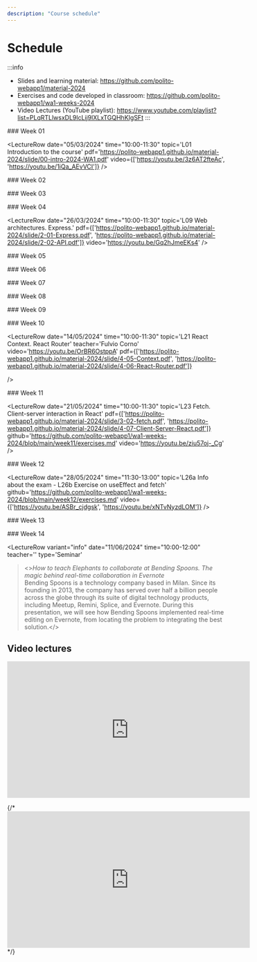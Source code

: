 ```yaml
---
description: "Course schedule"
---
```




# Schedule

:::info
- Slides and learning material: https://github.com/polito-webapp1/material-2024
- Exercises and code developed in classroom: https://github.com/polito-webapp1/wa1-weeks-2024
- Video Lectures (YouTube playlist): https://www.youtube.com/playlist?list=PLqRTLlwsxDL9lcLij9lXLxTGQHhKIgSFt
:::

<LectureTable defaultTeacher="Fulvio Corno" defaultType="Lecture" showMaterial={true} language='EN'>

<LectureDivider>
### Week 01
</LectureDivider>


<LectureRow
    date="05/03/2024" time="10:00-11:30"
    topic='L01 Introduction to the course'
    pdf='https://polito-webapp1.github.io/material-2024/slide/00-intro-2024-WA1.pdf'
    video={['https://youtu.be/3z6AT2fteAc', 'https://youtu.be/1iQa_AEvVCI']}
/>

<LectureRow
    date="05/03/2024" time="11:30-13:00"
    topic='L02 Introduction to JavaScript'
    pdf='https://polito-webapp1.github.io/material-2024/slide/1-01-javascript-basics.pdf'
    video='https://youtu.be/8mxDWg3O0-M'
/>

<LectureRow
    date="07/03/2024" time="08:30-10:00"
    topic='L03 JavaScript Exercises on Arrays and Strings'
    type='Exercise'
    github='https://github.com/polito-webapp1/wa1-weeks-2024/blob/main/week01/exercises.md'
    video='https://youtu.be/xFfRqY85RQc'
/>

<LectureRow
    date="07/03/2024" time="10:00-11:30"
    topic='L04 JavaScript Objects and Functions'
    pdf='https://polito-webapp1.github.io/material-2024/slide/1-02-javascript-objects-functions.pdf'
    video='https://youtu.be/YpjdzeCe8sw'
/>

<LectureRow
    topic='Week 01 exercises'
    github='https://github.com/polito-webapp1/wa1-weeks-2024/tree/main/week01'
    teacher='' type=''
/>

<LectureDivider>
### Week 02
</LectureDivider>

<LectureRow
    date="12/03/2024" time="10:00-11:30"
    topic='L05 Constructor Functions. Callbacks. Exercise 3.'
    github='https://github.com/polito-webapp1/wa1-weeks-2024/blob/main/week02/exercise%203.md'
    video='https://youtu.be/uupGl6dcZJo'
/>  

<LectureRow
    date="12/03/2024" time="11:30-13:00"
    topic='L06 Functional programming. Exercise 3.'
    pdf='https://polito-webapp1.github.io/material-2024/slide/1-03-javascript-async-programming.pdf'
    video='https://youtu.be/xFSsudR-Buc'
/>

<LectureRow
    date="14/03/2024" time=""
    type='Lab'
    topic='Overall labs specification'
    teacher=''
    pdf='https://polito-webapp1.github.io/lab-2024/00-overall-labs-specification/overall-labs-specification.pdf'
/>

<LectureRow
    date="14/03/2024" time="08:30-10:00"
    type='Lab'
    topic='Lab 01 - Group 1'
    teacher='Juan Pablo Sáenz'
    pdf='https://polito-webapp1.github.io/lab-2024/lab01-node/lab01-getting-started-node.pdf'
    github='https://github.com/polito-webapp1/lab-2024/tree/main/lab01-node'
/>

<LectureRow
    date="14/03/2024" time="10:00-11:30"
    type='Lab'
    topic='Lab 01 - Group 2'
    teacher='Juan Pablo Sáenz'
    pdf='https://polito-webapp1.github.io/lab-2024/lab01-node/lab01-getting-started-node.pdf'
    github='https://github.com/polito-webapp1/lab-2024/tree/main/lab01-node'
/>

<LectureRow
    date="14/03/2024" time="10:00-11:30"
    type='Lab'
    topic='Lab 01 - Group 3'
    teacher='Luca Pezzolla'
    pdf='https://polito-webapp1.github.io/lab-2024/lab01-node/lab01-getting-started-node.pdf'
    github='https://github.com/polito-webapp1/lab-2024/tree/main/lab01-node'
/>

<LectureRow
    topic='Week 02 exercises'
    teacher='' type=''
    github='https://github.com/polito-webapp1/wa1-weeks-2024/tree/main/week02'
/>

<LectureDivider>
### Week 03
</LectureDivider>

<LectureRow
    date="19/03/2024" time="10:00-11:30"
    topic='L07 JavaScript Asynchronous Programming. Interfacing with SQLite.'
    video='https://youtu.be/lPbGHkCgSuQ'
/>

<LectureRow
    date="19/03/2024" time="11:30-13:00"
    topic='L08 Promises. Exercise on Asynchronous Programming.'
    github='https://github.com/polito-webapp1/wa1-weeks-2024/blob/main/week03/exercise%204.md'
    video='https://youtu.be/0cI_KmgfIRo'
/>

<LectureRow
    date="21/03/2024" time="08:30-10:00"
    type='Lab'
    topic='Lab 02 - Group 1'
    teacher='Juan Pablo Sáenz'
    pdf='https://polito-webapp1.github.io/lab-2024/lab02-node-database/lab02-node-database.pdf'
    github='https://github.com/polito-webapp1/lab-2024/tree/main/lab02-node-database'
/>

<LectureRow
    date="21/03/2024" time="10:00-11:30"
    type='Lab'
    topic='Lab 02 - Group 2'
    teacher='Juan Pablo Sáenz'
    pdf='https://polito-webapp1.github.io/lab-2024/lab02-node-database/lab02-node-database.pdf'
    github='https://github.com/polito-webapp1/lab-2024/tree/main/lab02-node-database'
/>

<LectureRow
    date="12/03/2024" time="10:00-11:30"
    type='Lab'
    topic='Lab 02 - Group 3'
    teacher='Luca Pezzolla'
    pdf='https://polito-webapp1.github.io/lab-2024/lab02-node-database/lab02-node-database.pdf'
    github='https://github.com/polito-webapp1/lab-2024/tree/main/lab02-node-database'
/>

<LectureRow
    topic='Week 03 exercises'
    teacher='' type=''
    github='https://github.com/polito-webapp1/wa1-weeks-2024/tree/main/week03'
/>

<LectureDivider>
### Week 04
</LectureDivider>

<LectureRow
    date="26/03/2024" time="10:00-11:30"
    topic='L09 Web architectures. Express.'
    pdf={['https://polito-webapp1.github.io/material-2024/slide/2-01-Express.pdf', 'https://polito-webapp1.github.io/material-2024/slide/2-02-API.pdf']}
    video='https://youtu.be/Gq2hJmeEKs4'
/>

<LectureRow
    date="26/03/2024" time="11:30-13:00"
    topic='L10 HTTP APIs. Exercise on API design.'
    github='https://github.com/polito-webapp1/wa1-weeks-2024/tree/main/week04'
    video='https://youtu.be/MMiuBLZsMco'
/>

<LectureRow
    type="🐰" teacher="" variant="info"
    topic='Easter Vacations'
/>

<LectureRow
    date="04/04/2024" time="08:30-10:00"
    type='Lab'
    topic='Lab 03 - Group 1'
    teacher='Juan Pablo Sáenz'
    pdf='https://polito-webapp1.github.io/lab-2024/lab03-express/lab03-express.pdf'
    github='https://github.com/polito-webapp1/lab-2024/tree/main/lab03-express'
/>

<LectureRow
    date="04/04/2024" time="10:00-11:30"
    type='Lab'
    topic='Lab 03 - Group 2'
    teacher='Juan Pablo Sáenz'
    pdf='https://polito-webapp1.github.io/lab-2024/lab03-express/lab03-express.pdf'
    github='https://github.com/polito-webapp1/lab-2024/tree/main/lab03-express'
/>

<LectureRow
    date="04/04/2024" time="10:00-11:30"
    type='Lab'
    topic='Lab 03 - Group 3'
    teacher='Luca Pezzolla'
    pdf='https://polito-webapp1.github.io/lab-2024/lab03-express/lab03-express.pdf'
    github='https://github.com/polito-webapp1/lab-2024/tree/main/lab03-express'
/>

<LectureRow
    topic='Week 04 exercises'
    teacher='' type=''
    github='https://github.com/polito-webapp1/wa1-weeks-2024/tree/main/week04'
/>

<LectureDivider>
### Week 05
</LectureDivider>

<LectureRow
    date="09/04/2024" time=""
    type='Reading'
    topic='HTML and CSS'
    pdf='https://polito-webapp1.github.io/material-2024/readings/3-0-reading-html-css.pdf'
/>


<LectureRow
    date="09/04/2024" time="10:00-11:30"
    topic='L11 Exercise on HTML, CSS and Bootstrap'
    type='Exercise'
    github='https://github.com/polito-webapp1/wa1-weeks-2024/blob/main/week05/exercise%206.md'
    video='https://youtu.be/4nEUaNJnUjg'
/>

<LectureRow
    date="09/04/2024" time="11:30-13:00"
    topic='L12 Javascript in the browser'
    pdf='https://polito-webapp1.github.io/material-2024/slide/3-01-JS-browser.pdf'
    video='https://youtu.be/m64hXq2JQ58'
/>

<LectureRow
    date="11/04/2024" time="08:30-10:00"
    type='Lab'
    topic='Lab 04 - Group 1'
    teacher='Juan Pablo Sáenz'
    pdf='https://polito-webapp1.github.io/lab-2024/lab04-html-css/lab04-html-css.pdf'
    github='https://github.com/polito-webapp1/lab-2024/tree/main/lab04-html-css'
/>

<LectureRow
    date="11/04/2024" time="10:00-11:30"
    type='Lab'
    topic='Lab 04 - Group 2'
    teacher='Juan Pablo Sáenz'
    pdf='https://polito-webapp1.github.io/lab-2024/lab04-html-css/lab04-html-css.pdf'
    github='https://github.com/polito-webapp1/lab-2024/tree/main/lab04-html-css'
/>

<LectureRow
    date="11/04/2024" time="10:00-11:30"
    type='Lab'
    topic='Lab 04 - Group 3'
    teacher='Luca Pezzolla'
    pdf='https://polito-webapp1.github.io/lab-2024/lab04-html-css/lab04-html-css.pdf'
    github='https://github.com/polito-webapp1/lab-2024/tree/main/lab04-html-css'
/>

<LectureDivider>
### Week 06
</LectureDivider>

<LectureRow
    date="16/04/2024" time="10:00-11:30"
    topic='L13 Exercise on Javascript in the browser'
    type='Exercise'
    github='https://github.com/polito-webapp1/wa1-weeks-2024/blob/main/week06/exercise%207.md'
    video='https://youtu.be/yyEpDI3jP-w'
/>

<LectureRow
    date="16/04/2024" time="11:30-13:00"
    topic='L14 Exercise on async/await and POST APIs'
    video='https://youtu.be/Ie3K5OW3iUk'
/>

<LectureRow
    date="18/04/2024" time="08:30-10:00"
    type='Lab'
    topic='Lab 05 - Group 1'
    teacher='Juan Pablo Sáenz'
    pdf='https://polito-webapp1.github.io/lab-2024/lab05-js-browser/lab05-js-browser.pdf'
    github='https://github.com/polito-webapp1/lab-2024/tree/main/lab05-js-browser'
/>

<LectureRow
    date="18/04/2024" time="10:00-11:30"
    type='Lab'
    topic='Lab 05 - Group 2'
    teacher='Juan Pablo Sáenz'
    pdf='https://polito-webapp1.github.io/lab-2024/lab05-js-browser/lab05-js-browser.pdf'
    github='https://github.com/polito-webapp1/lab-2024/tree/main/lab05-js-browser'
/>

<LectureRow
    date="18/04/2024" time="10:00-11:30"
    type='Lab'
    topic='Lab 05 - Group 3 -- THIS WEEK GROUP 3 IS MERGED WITH GROUP 2 (In Room R2B)'
    teacher='Juan Pablo Sáenz'
    pdf='https://polito-webapp1.github.io/lab-2024/lab05-js-browser/lab05-js-browser.pdf'
    github='https://github.com/polito-webapp1/lab-2024/tree/main/lab05-js-browser'
/>

<LectureDivider>
### Week 07
</LectureDivider>

<LectureRow
    date="23/04/2024" time="10:00-11:30"
    topic='L15 Introduction to React'
    pdf='https://polito-webapp1.github.io/material-2024/slide/4-01-React-intro.pdf'
    teacher='Juan Pablo Sáenz'
    video='https://youtu.be/CuvfevT1YV4'
/>

<LectureRow
    date="23/04/2024" time="11:30-13:00"
    topic='L16 JSX, Components, props - Exercise'
    pdf='https://polito-webapp1.github.io/material-2024/slide/4-02-Elements-and-JSX.pdf'
    github='https://github.com/polito-webapp1/wa1-weeks-2024/blob/main/week07/react-qa'
    teacher='Juan Pablo Sáenz'
/>

<LectureRow
    date="25/04/2024" time=""
    type="🌴" teacher="" variant="info"
    topic='Vacations'
/>

<LectureDivider>
### Week 08
</LectureDivider>


<LectureRow
    date="30/04/2024" time="10:00-11:30"
    topic='L17 React Components and State'
    pdf='https://polito-webapp1.github.io/material-2024/slide/4-03-Components-and-state.pdf'
    github='https://github.com/polito-webapp1/wa1-weeks-2024/blob/main/week08/exercise%209.md'
    video='https://youtu.be/AIx89lYhsF4'
/>

<LectureRow
    date="30/04/2024" time="11:30-13:00"
    topic='L18 Exercise on React State. Forms in React.'
    pdf='https://polito-webapp1.github.io/material-2024/slide/4-04-Forms.pdf'
    github='https://github.com/polito-webapp1/wa1-weeks-2024/tree/main/week08/react-qa'
    video='https://youtu.be/hc7LhRScBs0'
/>


<LectureRow
    date="02/05/2024" time="08:30-10:00"
    type='Lab'
    topic='Lab 06 - Group 1'
    teacher='Juan Pablo Sáenz'
    pdf='https://polito-webapp1.github.io/lab-2024/lab06-react/lab06-getting-started-react.pdf'
    github='https://github.com/polito-webapp1/lab-2024/tree/main/lab06-react'
/>

<LectureRow
    date="02/05/2024" time="10:00-11:30"
    type='Lab'
    topic='Lab 06 - Group 2'
    teacher='Juan Pablo Sáenz'
    pdf='https://polito-webapp1.github.io/lab-2024/lab06-react/lab06-getting-started-react.pdf'
    github='https://github.com/polito-webapp1/lab-2024/tree/main/lab06-react'
/>

<LectureRow
    date="02/05/2024" time="10:00-11:30"
    type='Lab'
    topic='Lab 06 - Group 3'
    teacher='Luca Pezzolla'
    pdf='https://polito-webapp1.github.io/lab-2024/lab06-react/lab06-getting-started-react.pdf'
    github='https://github.com/polito-webapp1/lab-2024/tree/main/lab06-react'
/>

<LectureDivider>
### Week 09
</LectureDivider>

<LectureRow
    date="07/05/2024" time="10:00-11:30"
    topic='L19 React Forms and State Exercise (part I)'
    github='https://github.com/polito-webapp1/wa1-weeks-2024/blob/main/week09/react-qa'
    teacher='Juan Pablo Sáenz'
    video='https://youtu.be/StYvn3XKuK8'
/>

<LectureRow
    date="07/05/2024" time="11:30-13:00"
    topic='L20 React Forms and State Exercise (part II)'
    github='https://github.com/polito-webapp1/wa1-weeks-2024/blob/main/week09/react-qa'
    teacher='Juan Pablo Sáenz'
    video='https://youtu.be/xr8A2l3DDlk'
/>

<LectureRow
    date="09/05/2024" time="08:30-10:00"
    type='Lab'
    topic='Lab 07 - Group 1'
    teacher='Juan Pablo Sáenz'
    pdf='https://polito-webapp1.github.io/lab-2024/lab07-forms/lab07-forms.pdf'
    github='https://github.com/polito-webapp1/lab-2024/tree/main/lab07-forms'
/>

<LectureRow
    date="09/05/2024" time="10:00-11:30"
    type='Lab'
    topic='Lab 07 - Group 2 and Group 3'
    teacher='Juan Pablo Sáenz'
    pdf='https://polito-webapp1.github.io/lab-2024/lab07-forms/lab07-forms.pdf'
    github='https://github.com/polito-webapp1/lab-2024/tree/main/lab07-forms'
/>


<LectureDivider>
### Week 10
</LectureDivider>

<LectureRow
    date="14/05/2024" time="10:00-11:30"
    topic='L21 React Context. React Router'
    teacher='Fulvio Corno'
    video='https://youtu.be/OrBR6OstppA'
    pdf={['https://polito-webapp1.github.io/material-2024/slide/4-05-Context.pdf', 'https://polito-webapp1.github.io/material-2024/slide/4-06-React-Router.pdf']}

/>

<LectureRow
    date="14/05/2024" time="11:30-13:00"
    topic='L22 Exercise on React Router'
    github='https://github.com/polito-webapp1/wa1-weeks-2024/blob/main/week10/exercise%2011.md'
    video='https://youtu.be/zGAl1cQiNCI'
    teacher='Fulvio Corno'
/>

<LectureRow
    date="16/05/2024" time="08:30-10:00"
    type='Lab'
    topic='Lab 08 - Group 1'
    teacher='Juan Pablo Sáenz'
    pdf='https://polito-webapp1.github.io/lab-2024/lab08-routes/lab08-routes.pdf'
    github='https://github.com/polito-webapp1/lab-2024/tree/main/lab08-routes'
/>

<LectureRow
    date="16/05/2024" time="10:00-11:30"
    type='Lab'
    topic='Lab 08 - Group 2 and Group 3'
    teacher='Juan Pablo Sáenz'
    pdf='https://polito-webapp1.github.io/lab-2024/lab08-routes/lab08-routes.pdf'
    github='https://github.com/polito-webapp1/lab-2024/tree/main/lab08-routes'
/>


<LectureDivider>
### Week 11
</LectureDivider>

<LectureRow
    date="21/05/2024" time="10:00-11:30"
    topic='L23 Fetch. Client-server interaction in React'
    pdf={['https://polito-webapp1.github.io/material-2024/slide/3-02-fetch.pdf', 'https://polito-webapp1.github.io/material-2024/slide/4-07-Client-Server-React.pdf']}
    github='https://github.com/polito-webapp1/wa1-weeks-2024/blob/main/week11/exercises.md'
    video='https://youtu.be/ziu57oj-_Cg'
/>

<LectureRow
    date="21/05/2024" time="11:30-13:00"
    topic='L24 useEffect and React lifecycle'
    pdf='https://polito-webapp1.github.io/material-2024/slide/4-08-LifeCycle.pdf'
    video='https://youtu.be/OzcEZFqgAB8'
/>

<LectureRow
    date="23/05/2024" time="08:30-10:00"
    type='Lab'
    topic='Lab 09 - Group 1'
    teacher='Juan Pablo Sáenz'
    pdf='https://polito-webapp1.github.io/lab-2024/lab09-client-server-I/lab09-API-1.pdf'
    github='https://github.com/polito-webapp1/lab-2024/tree/main/lab09-client-server-I'
/>

<LectureRow
    date="23/05/2024" time="10:00-11:30"
    type='Lab'
    topic='Lab 09 - Group 2 and Group 3'
    teacher='Juan Pablo Sáenz'
    pdf='https://polito-webapp1.github.io/lab-2024/lab09-client-server-I/lab09-API-1.pdf'
    github='https://github.com/polito-webapp1/lab-2024/tree/main/lab09-client-server-I'
/>

<LectureDivider>
### Week 12
</LectureDivider>

<LectureRow
    date="28/05/2024" time="10:00-11:30"
    topic='L25 useEffect: advanced topics'
    video='https://youtu.be/OcdWjXmhu2Y'
/>

<LectureRow
    date="28/05/2024" time="11:30-13:00"
    topic='L26a Info about the exam - L26b Exercise on useEffect and fetch'
    github='https://github.com/polito-webapp1/wa1-weeks-2024/blob/main/week12/exercises.md'
    video={['https://youtu.be/ASBr_cjdgsk', 'https://youtu.be/xNTvNyzdLOM']}
/>

<LectureRow
    date="30/05/2024" time="08:30-10:00"
    type='Lab'
    topic='Lab 10 - Group 1'
    teacher='Juan Pablo Sáenz'
    pdf='https://polito-webapp1.github.io/lab-2024/lab10-client-server-II/lab10-API-2.pdf'
    github='https://github.com/polito-webapp1/lab-2024/tree/main/lab10-client-server-II'
/>

<LectureRow
    date="30/05/2024" time="10:00-11:30"
    type='Lab'
    topic='Lab 10 - Group 2 and Group 3'
    teacher='Juan Pablo Sáenz'
    pdf='https://polito-webapp1.github.io/lab-2024/lab10-client-server-II/lab10-API-2.pdf'
    github='https://github.com/polito-webapp1/lab-2024/tree/main/lab10-client-server-II'
/>

<LectureDivider>
### Week 13
</LectureDivider>

<LectureRow
    date="04/06/2024" time="10:00-11:30"
    topic='L27 Authentication with Passport.js'
    pdf='https://polito-webapp1.github.io/material-2024/slide/2-03-Authentication.pdf'
/>

<LectureRow
    date="04/06/2024" time="11:30-13:00"
    topic='L28 Authentication Exercise'
    github='https://github.com/polito-webapp1/wa1-weeks-2024/blob/main/week13/exercise.md'
/>

<LectureRow
    date="06/06/2024" time="08:30-10:00"
    type='Lab'
    topic='Lab 11 - Group 1'
    teacher='Juan Pablo Sáenz'
/>

<LectureRow
    date="06/06/2024" time="10:00-11:30"
    type='Lab'
    topic='Lab 11 - Group 2 and Group 3'
    teacher='Juan Pablo Sáenz'
/>

<LectureDivider>
### Week 14
</LectureDivider>

<LectureRow variant="info"
    date="11/06/2024" time="10:00-12:00"
    teacher=''
    type='Seminar'
><><i>How to teach Elephants to collaborate at Bending Spoons. The magic behind real-time collaboration in Evernote</i><br/>
Bending Spoons is a technology company based in Milan. Since its founding in 2013, the company has served over half a billion people across the globe through its suite of digital technology products, including Meetup, Remini, Splice, and Evernote.
During this presentation, we will see how Bending Spoons implemented real-time editing on Evernote, from locating the problem to integrating the best solution.</></LectureRow>


<LectureRow
    date="13/06/2024" time="08:30-10:00"
    type='Lab'
    topic='Exam Simulation (groups 1, 2, 3)'
    teacher='TBD'
/>

<LectureRow
    date="13/06/2024" time="10:00-11:30"
    type='Lab'
    topic='Exam Simulation (groups 1, 2, 3) - cont'
    teacher='TBD'
/>

</LectureTable>

## Video lectures

<iframe width="560" height="315" src="https://www.youtube.com/embed/videoseries?list=PLqRTLlwsxDL9lcLij9lXLxTGQHhKIgSFt" title="YouTube video player" frameborder="0" allow="accelerometer; autoplay; clipboard-write; encrypted-media; gyroscope; picture-in-picture; web-share" allowfullscreen></iframe>

{/* <iframe width="560" height="315" src="https://www.youtube-nocookie.com/embed/videoseries?list=PLqRTLlwsxDL8WgeiSZVJzjEr1f9aHy2gz" title="YouTube video player" frameBorder="0" allow="accelerometer; autoplay; clipboard-write; encrypted-media; gyroscope; picture-in-picture; web-share" allowFullScreen></iframe>  */}

